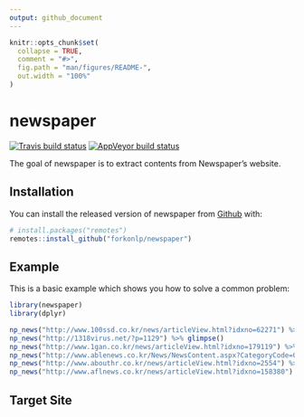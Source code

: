 ```yaml
---
output: github_document
---
```


<!-- README.md is generated from README.Rmd. Please edit that file -->

```r
knitr::opts_chunk$set(
  collapse = TRUE,
  comment = "#>",
  fig.path = "man/figures/README-",
  out.width = "100%"
)
```
# newspaper

<!-- badges: start -->
[![Travis build status](https://travis-ci.org/forkonlp/newspaper.svg?branch=master)](https://travis-ci.org/forkonlp/newspaper)
[![AppVeyor build status](https://ci.appveyor.com/api/projects/status/github/forkonlp/newspaper?branch=master&svg=true)](https://ci.appveyor.com/project/forkonlp/newspaper)
<!-- badges: end -->


The goal of newspaper is to extract contents from Newspaper's website.

## Installation

You can install the released version of newspaper from [Github](https://github.com/forkonlp/newspaper) with:

``` r
# install.packages("remotes")
remotes::install_github("forkonlp/newspaper")
```

## Example

This is a basic example which shows you how to solve a common problem:

```r
library(newspaper)
library(dplyr)

np_news("http://www.100ssd.co.kr/news/articleView.html?idxno=62271") %>% glimpse()
np_news("http://1318virus.net/?p=1129") %>% glimpse()
np_news("http://www.1gan.co.kr/news/articleView.html?idxno=179119") %>% glimpse()
np_news("http://www.ablenews.co.kr/News/NewsContent.aspx?CategoryCode=0014&NewsCode=001420190620151645090595") %>% glimpse()
np_news("http://www.abouthr.co.kr/news/articleView.html?idxno=2554") %>% glimpse()
np_news("http://www.aflnews.co.kr/news/articleView.html?idxno=158380") %>% glimpse()

```

## Target Site

